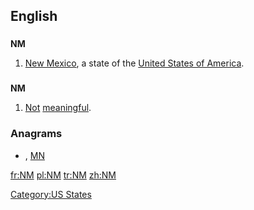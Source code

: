 {{also|nm}}
==English==

==={{abbreviation}}===
'''NM'''

# [[New Mexico]], a state of the [[United States of America]].

==={{initialism}}===
'''NM'''

# [[not|Not]] [[meaningful]].

===Anagrams===
* {{alphagram|[[Mn#English|Mn]]}} , [[MN#English|MN]]


[[Category:US States]]

[[fr:NM]]
[[pl:NM]]
[[tr:NM]]
[[zh:NM]]
